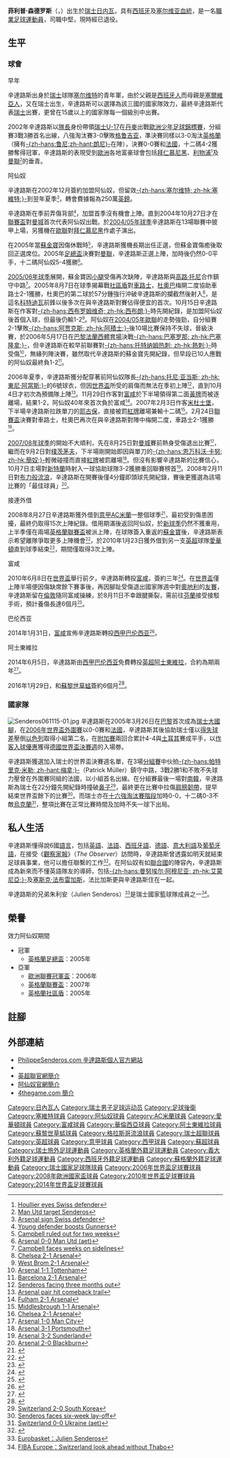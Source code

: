 {{noteTA|G1=arsenal|G2=意甲|G3=EPL|G4=西甲|G5=uefa|G6=football
|T=zh-hans:菲利普·森德罗斯;zh-hk:菲利普·辛德路斯;zh-tw:菲利普·森德羅斯;
|1=zh-hans:森德罗斯;zh-hk:辛德路斯;zh-tw:森德羅斯;
|2=zh-hans:塞尔维特; zh-hk:塞維特;
}}
{{Infobox football biography 2
| playername          = 菲利普·森德罗斯<br />''Philippe Senderos''
| image        = Senderos061115-02.jpg
| image_size   = 200
| caption             = 
| fullname            = Philippe Sylvain Senderos
| dateofbirth         = {{birth date and age|1985|2|14}}
| cityofbirth         = [[日内瓦|日内瓦]]
| countryofbirth      = [[瑞士|瑞士]]
| height              = {{height|m=1.90}}
| position            = [[中堅|中堅]]
| youthyears1  = 1992–2002 | youthclubs1 = [[塞尔维特足球俱乐部|塞尔维特]]
| years1 = 2002–2003 | clubs1 = [[塞尔维特足球俱乐部|塞尔维特]]                 | caps1 = 26 | goals1  = 3
| years2 = 2003–2010 | clubs2 = [[阿森纳足球俱乐部|阿森纳]]                 | caps2 = 64 | goals2  = 4
| years3 = 2008–2009 | clubs3 = → [[AC米兰|AC米兰]] (借用)            | caps3 = 14 | goals3  = 0
| years4 = 2010      | clubs4 = → [[埃弗顿足球俱乐部|埃弗顿]] (借用)        | caps4 = 2  | goals4  = 0
| years5 = 2010–2014 | clubs5 = [[富勒姆足球俱乐部|富勒姆]]                   | caps5 = 57 | goals5  = 2
| years6 = 2014      | clubs6 = [[巴伦西亚足球俱乐部|巴伦西亚]]                 | caps6 = 8  | goals6  = 0
| years7 = 2014–2016 | clubs7 = [[阿士東維拉足球會|阿士東維拉]]         | caps7 = 8  | goals7  = 0
| years8 = 2016      | clubs8 = [[蘇黎世草蜢足球俱樂部|蘇黎世草蜢]] | caps8 = 14 | goals8  = 0
| years9 = 2016–2017    | clubs9 = [[流浪者足球俱乐部|流浪者]]                 | caps9 = 3 | goals9  = 0
| years10= 2017–2018    | clubs10= [[休士頓迪納摩|休士頓迪納摩]]                    | caps10 =8 | goals10 = 4
| years11 = 2019
| clubs11 = [[基亞索足球會|基亞索]]
| caps11 = 3
| goals11 = 0
| totalcaps = 209 | totalgoals = 13
| nationalyears1 = 2005–2016
| nationalteam1        = [[瑞士國家足球隊|瑞士]]
| nationalcaps1 = 57
| nationalgoals1 = 5
| medaltemplates      = 
| club-update         = 2015年1月17日 (六) 13:52 (UTC)
| nationalteam-update = 2015年1月17日 (六) 13:52 (UTC)
}}

'''菲利普·森德罗斯'''（{{lang-es|'''Philippe Sylvain Senderos'''}}，{{bd|1985年|2月14日|catidx=Senderos, Philippe}}）出生於[[瑞士|瑞士]][[日内瓦|日内瓦]]，具有[[西班牙|西班牙]]及[[塞尔维亚|塞尔维亚]][[血統|血統]]，是一名[[職業|職業]][[足球|足球]][[運動員|運動員]]，司職中堅，現時經已退役。

==生平==
===球會===
;早年
辛達路斯出身於[[瑞士|瑞士]]球隊[[塞尔维特足球俱乐部|塞尔维特]]的青年軍，由於父親是[[西班牙|西班牙人]]而母親是[[塞尔维亚|塞爾維亞人]]，又在瑞士出生，辛達路斯可以選擇為該三國的國家隊效力，最終辛達路斯代表[[瑞士國家足球隊|瑞士]]出賽，更曾在15歲以上的國家隊每一個級別中出賽。

2002年辛達路斯以[[隊長_(足球)|隊長]]身份帶領[[瑞士17歲以下國家足球隊|瑞士U-17]]在[[丹麥|丹麥]]出戰[[歐洲少年足球錦標賽|歐洲少年足球錦標賽]]，分組賽3戰3勝首名出線，八強淘汰賽3-0擊敗[[格魯吉亞國家足球隊|格鲁吉亚]]，準決賽同樣以3-0淘汰[[英格蘭足球代表隊|英格蘭]]（擁有[[韦恩·鲁尼|-{zh-hans:鲁尼;zh-hant:朗尼}-]]在陣），決賽0-0賽和[[法國國家足球隊|法國]]，十二碼4-2獲勝奪得冠軍，辛達路斯的表現受到[[歐洲|歐洲]]各地富豪球會包括[[拜仁慕尼黑足球俱乐部|拜仁慕尼黑]]、[[利物浦足球俱乐部|利物浦]]<small><ref>[http://news.bbc.co.uk/sport2/hi/football/teams/l/liverpool/2378697.stm Houllier eyes Swiss defender]</ref></small>及[[曼聯|曼聯]]<small><ref>[http://news.bbc.co.uk/sport2/hi/football/teams/m/man_utd/2514003.stm Man Utd target Senderos]</ref></small>的垂青。

;阿仙奴
辛達路斯在2002年12月簽約加盟阿仙奴，但留效[[塞尔维特足球俱乐部|-{zh-hans:塞尔维特; zh-hk:塞維特;}-]]到翌年夏季<small><ref>[http://news.bbc.co.uk/sport2/hi/football/teams/a/arsenal/2595961.stm Arsenal sign Swiss defender]</ref></small>，轉會費據報為250萬[[英鎊|英鎊]]。

辛達路斯在季前弄傷背部<small><ref>[http://news.bbc.co.uk/sport2/hi/football/teams/a/arsenal/3158992.stm Young defender boosts Gunners]</ref></small>，加盟首季沒有機會上陣。直到2004年10月27日才在[[英格蘭聯賽盃|聯賽盃]]對[[曼城足球俱乐部|曼城]]首次代表阿仙奴出戰。於[[2004年至2005年英格蘭超級聯賽|2004/05年球季]]辛達路斯在13場聯賽中披甲上場，另獲機在[[歐聯|歐聯]]對[[拜仁慕尼黑足球俱乐部|拜仁慕尼黑]]作處子演出。

在2005年當[[蘇金寶|蘇金寶]]因傷休戰時<small><ref>[http://news.bbc.co.uk/sport2/hi/football/teams/a/arsenal/4231755.stm Campbell ruled out for two weeks]</ref></small>，辛達路斯獲機長期出任正選，但蘇金寶傷癒後取回正選席位。2005年[[英格蘭足總盃|足總盃]]決賽對[[曼聯|曼聯]]，辛達路斯正選上陣，加時後仍然0-0平手，十二碼阿仙奴5-4獲勝<small><ref>[http://news.bbc.co.uk/sport2/hi/football/fa_cup/4558271.stm Arsenal 0-0 Man Utd (aet)]</ref></small>。

[[2005年至2006年英格蘭超級聯賽|2005/06年球季]]展開，蘇金寶因[[小腿|小腿]]受傷再次缺陣，辛達路斯與[[高路·托尼|高路·托尼]]合作鎮守中路<small><ref>[http://news.bbc.co.uk/sport2/hi/football/teams/a/arsenal/4749087.stm Campbell faces weeks on sidelines]</ref></small>。2005年8月7日在球季揭幕戰[[英格蘭社區盾|社區盾]]對[[切尔西足球俱乐部|車路士]]，[[杜奧巴|杜奧巴]]梅開二度協助車路士2-1獲勝，杜奧巴的第二球於57分鍾強行沖破辛達路斯的攔截然後射入<small><ref>[http://news.bbc.co.uk/sport2/hi/football/4747797.stm Chelsea 2-1 Arsenal]</ref></small>，是這名[[象牙海岸|科特迪瓦]]前鋒以後多次在與辛達路斯對賽佔得便宜的首次。10月15日辛達路斯在作客對[[西布罗姆维奇足球俱乐部|-{zh-hans:西布罗姆维奇; zh-hk:西布朗;}-]]時先開紀錄，是加盟阿仙奴後首個入球，但最後仍輸1-2<small><ref>[http://news.bbc.co.uk/sport2/hi/football/eng_prem/4322120.stm West Brom 2-1 Arsenal]</ref></small>。阿仙奴在[[2005年-2006年歐洲聯賽冠軍盃|2004/05年歐聯]]的走勢強勁，自分組賽2-1擊敗[[阿積士|-{zh-hans:阿贾克斯; zh-hk:阿積士;}-]]後10場比賽保持不失球，晉級決賽，於2006年5月17日在[[巴黎|巴黎]][[法蘭西體育場|法蘭西體育場]]決戰[[巴塞罗那足球俱乐部|-{zh-hans:巴塞罗那; zh-hk:巴塞隆拿;}-]]，但辛達路斯在較早前聯賽對[[托特纳姆足球俱乐部|-{zh-hans:托特纳姆热刺; zh-hk:熱刺;}-]]時受傷<small><ref>[http://news.bbc.co.uk/sport2/hi/football/eng_prem/4907024.stm Arsenal 1-1 Tottenham]</ref></small>，無緣列陣決賽，雖然取代辛達路斯的蘇金寶先開紀錄，但早段已10人應戰的阿仙奴最終負1-2<small><ref>[http://news.bbc.co.uk/sport2/hi/football/europe/4773353.stm Barcelona 2-1 Arsenal]</ref></small>。

2006年夏季，辛達路斯獲分配穿著前阿仙奴隊長[[托尼·亚当斯|-{zh-hans:托尼·亚当斯; zh-hk:東尼·阿當斯;}-]]的6號球衣，但因[[2006年世界盃足球賽|世界盃]]所受的肩傷而無法在季初上陣<small><ref>[http://news.bbc.co.uk/sport2/hi/football/teams/a/arsenal/5187760.stm Senderos facing three months out]</ref></small>，直到10月4日才初次為預備隊上陣<small><ref>[http://news.bbc.co.uk/sport2/hi/football/teams/a/arsenal/5405332.stm Arsenal pair hit comeback trail]</ref></small>。11月29日作客對[[富勒姆足球俱乐部|富咸]]於下半場領得第二面[[黃牌|黃牌]]而被逐離場，結果1-2，阿仙奴40年來首次負於富咸<small><ref>[http://news.bbc.co.uk/sport2/hi/football/eng_prem/6183154.stm Fulham 2-1 Arsenal]</ref></small>。2007年2月3日作客[[米德尔斯堡足球俱乐部|米杜士堡]]，下半場辛達路斯拉跌單刀的[[艾耶格贝尼·雅库布|耶古保]]，直接被罰[[紅牌|紅牌]]離場兼輸十二碼<small><ref>[http://news.bbc.co.uk/sport2/hi/football/eng_prem/6305419.stm Middlesbrough 1-1 Arsenal]</ref></small>。2月24日[[英格蘭聯賽盃|聯賽盃]]決賽對車路士，杜奧巴再次在與辛達路斯對陣中梅開二度，車路士2-1獲勝<small><ref>[http://news.bbc.co.uk/sport2/hi/football/league_cup/6371613.stm Chelsea 2-1 Arsenal]</ref></small>。

[[2007年至2008年英格蘭超級聯賽|2007/08年球季]]的開始不大順利，先在8月25日對[[曼城足球俱乐部|曼城]]賽前熱身受傷退出比賽<small><ref>[http://news.bbc.co.uk/sport2/hi/football/eng_prem/6952872.stm Arsenal 1-0 Man City]</ref></small>，繼而在9月2日對[[朴茨茅斯足球俱乐部|樸茨茅夫]]，下半場剛開始即因與單刀的[[恩万科沃·卡努|-{zh-hans:恩万科沃·卡努; zh-hk:簡奴;}-]]輕微碰撞而直接[[紅牌|紅牌]]被罰離場<small><ref>[http://news.bbc.co.uk/sport2/hi/football/eng_prem/6963718.stm Arsenal 3-1 Portsmouth]</ref></small>。但沒有影響辛達路斯的比賽信心，10月7日主場對[[桑德兰足球俱乐部|新特蘭]]時射入一球協助球隊3-2獲勝重回聯賽榜首<small><ref>[http://news.bbc.co.uk/sport2/hi/football/eng_prem/7019622.stm Arsenal 3-2 Sunderland]</ref></small>。2008年2月11日對[[布莱克本足球俱乐部|布力般流浪]]，辛達路斯在開賽後僅4分鐘即頭球先開紀錄，賽後更獲選為該場比賽的「最佳球員」<small><ref>[http://news.bbc.co.uk/sport2/hi/football/eng_prem/7223972.stm Arsenal 2-0 Blackburn]</ref></small>。

;接連外借
2008年8月27日辛達路斯獲外借到[[意甲|意甲]][[AC米兰足球俱乐部|AC米蘭]]一整個球季<small><ref>{{cite news |language=en |url=http://www.arsenal.com/news/news-archive/senderos-joins-ac-milan-on-season-long-loan |title=Senderos joins AC Milan on season-long loan |publisher=[[阿森纳足球俱乐部|''arsenal.com'']] |date=2008-08-27 |accessdate=2010-01-24 |deadurl=yes |archiveurl=https://web.archive.org/web/20080830024935/http://www.arsenal.com/news/news-archive/senderos-joins-ac-milan-on-season-long-loan |archivedate=2008-08-30 }}</ref></small>，最初受到傷患困擾，最終仍取得15次上陣紀錄。借用期滿後返回阿仙奴，於[[2009年至2010年英格蘭超級聯賽|新球季]]仍然不獲重用，上半季僅在兩場[[英格蘭聯賽盃|英格蘭聯賽盃]]被派上陣，在球隊簽入重返的[[蘇金寶|蘇金寶]]後，辛達路斯表示希望離隊爭取更多上陣機會<small><ref>{{cite news |language=en |url=http://news.bbc.co.uk/sport2/hi/football/teams/a/arsenal/8455210.stm |title=Philippe Senderos keen to leave Arsenal |publisher=[[BBC|BBC]] Sport |date=2010-01-12 |accessdate=2010-01-24}}</ref></small>，於2010年1月23日獲外借到另一支[[英超|英超]]球隊[[埃弗顿足球俱乐部|愛華頓]]直到球季結束<small><ref>{{cite news |language=en |url=http://news.bbc.co.uk/sport2/hi/football/teams/e/everton/8476637.stm |title=Arsenal's Philippe Senderos to join Everton on loan |publisher=[[BBC|BBC]] Sport |date=2010-01-23 |accessdate=2010-01-24}}</ref></small>，期間僅取得3次上陣。

;富咸
2010年6月8日在[[2010年世界盃足球賽|世界盃]]舉行前夕，辛達路斯轉投[[富勒姆足球俱乐部|富咸]]，簽約三年<small><ref>{{cite news |language=en |url=http://news.bbc.co.uk/sport2/hi/football/teams/f/fulham/8729252.stm |title=Fulham sign defender Philippe Senderos from Arsenal |publisher=[[BBC|BBC]] Sport |date=2010-06-08 |accessdate=2010-06-09}}</ref></small>。在[[2010年世界盃足球賽|世界盃]]僅上陣半場便因傷缺席餘下賽事後，再因腳趾受傷退出國家隊週中對[[奧地利國家足球隊|奧地利]]的[[友賽|友賽]]，辛達路斯留在[[倫敦|倫敦]]隨同富咸操練，於8月11日不幸跟腱撕裂，需前往[[芬蘭|芬蘭]]接受接駁手術，預計養傷長達6個月<small><ref>{{cite news |language=en |url=http://news.bbc.co.uk/sport2/hi/football/teams/f/fulham/8905776.stm |title=Fulham defender Philippe Senderos out for six months |publisher=[[BBC|BBC]] Sport |date=2010-08-11 |accessdate=2010-08-12}}</ref></small>。

;巴伦西亚
2014年1月31日，[[富勒姆足球俱乐部|富咸]]宣佈辛達路斯轉投[[西甲|西甲]][[巴伦西亚足球俱乐部|巴伦西亚]]<small><ref>{{cite news |language=en |url=http://www.fulhamfc.com/news/2014/january/31/senderos-exits |title=Senderos Exits |publisher= ''Fulham Football Club'' |date=2014-01-31 |accessdate=2015-01-17}}</ref></small>。

;阿士東維拉
2014年6月5日，辛達路斯由[[西甲|西甲]][[巴伦西亚足球俱乐部|巴伦西亚]]免費轉投[[英超|英超]][[阿士東維拉足球會|阿士東維拉]]，合約為期兩年<small><ref>{{cite news |language=en |url=http://www.bbc.com/sport/0/football/27704456 |title=Aston Villa: Philippe Senderos signs on free from Valencia |publisher= ''[[BBC_Sport|BBC Sport]]'' |date=2014-06-05 |accessdate=2015-01-17}}</ref></small>。

2016年1月29日，和[[蘇黎世草蜢足球俱樂部|蘇黎世草蜢]]簽約6個月<ref>{{cite news |url=http://www.espnfc.us/story/2796338/philippe-senderos-signs-for-swiss-club-grasshoppers|title=Philippe Senderos signs for Swiss club Grasshoppers|publisher=[[ESPN|ESPN]].com |work=Associated Press |date=29 January 2016 |accessdate=29 January 2016}}</ref>。

===國家隊=== 
[[File:Senderos061115-01.jpg|thumb]] 
辛達路斯在2005年3月26日在[[巴黎|巴黎]]首次成為[[瑞士國家足球隊|瑞士大國腳]]，在[[2006年世界盃足球賽外圍賽-歐洲區#第四組|2006年世界盃外圍賽]]以0-0賽和[[法國國家足球隊|法國]]，辛達路斯其後協助瑞士僅以[[得失球差|得失球差]]壓倒[[以色列國家足球隊|以色列]]取得小組第二名，在[[2006年世界盃足球賽外圍賽-歐洲區#附加賽|附加賽]]兩回合累計4-4與[[土耳其國家足球隊|土耳其]]賽成平手，以[[作客入球優惠|作客入球優惠]]獲得[[2006年世界盃足球賽|德國世界盃決賽週]]的入場劵。

辛達路斯獲選加入瑞士的世界盃決賽週名單，在3場[[2006年世界盃足球賽決賽週_-_G組|分組賽]]中伙拍[[帕特里克·米勒|-{zh-hans:帕特里克·米勒; zh-hant:梅拿;}-]]（Patrick Müller）鎮守中路，3戰2勝1和不敗不失球力壓曾在外圍賽同組的法國，以小組首名出線。在分組賽最後一場對[[南韓國家足球隊|南韓]]，辛達路斯為瑞士在22分鐘先開紀錄時撞破[[鼻|鼻子]]<small><ref>[http://news.bbc.co.uk/sport2/hi/football/world_cup_2006/4853466.stm Switzerland 2-0 South Korea]</ref></small>，最終更在比賽中拉傷[[肩|肩膀]][[韌帶|韌帶]]，提早結束世界盃餘下的比賽<small><ref>[http://news.bbc.co.uk/sport2/hi/football/world_cup_2006/teams/switzerland/5113094.stm Senderos faces six-week lay-off]</ref></small>。而瑞士亦在[[2006年世界盃足球賽決賽週_-_淘汰賽階段#十六強階段|十六強淘汰賽階段]]加時0-0，十二碼0-3不敵[[烏克蘭國家足球隊|烏克蘭]]<small><ref>[http://news.bbc.co.uk/sport2/hi/football/world_cup_2006/4991532.stm Switzerland 0-0 Ukraine (aet)]</ref></small>，整項比賽在正常比賽時間及加時不失一球下出局。

==私人生活==
辛達路斯懂得說6國[[語言|語言]]，包括[[英語|英語]]、[[法語|法語]]、[[西班牙語|西班牙語]]、[[德語|德語]]、[[意大利語|意大利語]]及[[葡萄牙語|葡萄牙語]]，在接受《[[觀察家報|觀察家報]]》（''The Observer''）訪問時，辛達路斯曾透露如明天就結束足球員事業，他可以擔任聯繫的工作<small><ref>{{cite web
|url=http://football.guardian.co.uk/News_Story/0,1563,1461634,00.html 	
|title=Arsenal's cultured ministry of defence
|author=Anna Kessel
|publisher=《[[觀察家報|觀察家報]]》
|date=2005年4月17日
|accessdate=2007-02-28
}}</ref></small>。在阿仙奴有如[[聯合國|聯合國]]的陣容內，辛達路斯成為新來而不懂英語隊友的導師，包括[[曼努埃尔·阿穆尼亚|-{zh-hans:曼努埃尔·阿穆尼亚; zh-hk:艾蒙尼亞;}-]]及[[法比加斯|塞斯克·法布雷加斯]]，法比加斯更與辛達路斯住在一起。

辛達路斯的兄弟朱利安（Julien Senderos）<small><ref>[http://www.eurobasket.com/player.asp?Cntry=SUI&PlayerID=50842 Eurobasket：Julien Senderos]</ref></small>是瑞士國家籃球隊成員之一<small><ref>[http://www.fibaeurope.com/nfID_368.coid_PTDQnficJd-DEaMHtb2UG3.articleMode_on.html FIBA Europe：Switzerland look ahead without Thabo]</ref></small>。

==榮譽==
;效力阿仙奴期間
*冠軍
**[[英格蘭足總盃|英格蘭足總盃]]：2005年
*亞軍
**[[歐洲聯賽冠軍盃|歐洲聯賽冠軍盃]]：2006年
**[[英格蘭聯賽盃|英格蘭聯賽盃]]：2007年
**[[英格蘭社區盾|英格蘭社區盾]]：2005年

==註腳==
{{reflist|2}}

==外部連結==
{{commons category|Philippe Senderos}}
*[http://www.philippesenderos.com/ PhilippeSenderos.com 辛達路斯個人官方網站] {{Wayback|url=http://www.philippesenderos.com/ |date=20090429164122 }}
*{{soccerbase|30235}}
*[https://web.archive.org/web/20070519053821/http://www.premierleague.com/fapl.rac?command=forwardOnly&nextPage=enPlayerProfile&playerId=242792 英超聯官網簡介]
*[https://web.archive.org/web/20071113065922/http://www.arsenal.com/player.asp?thisNav=first+team&plid=60095&clid=4421&cpid=703 阿仙奴官網簡介]
*[https://web.archive.org/web/20080626040200/http://www.4thegame.com/club/arsenal-fc/player-profile/3993/philippesenderos.html 4thegame.com 簡介] 

{{Navboxes colour
|title=瑞士國家隊參賽國際賽名單
|bg = #d81e05
|fg = white
|list1=
{{2006年世界盃足球賽瑞士參賽名單}}
{{2008年歐洲足球錦標賽瑞士參賽名單}}
{{Switzerland Squad 2010 FIFA World Cup}}
{{2014年世界杯足球赛瑞士参赛名单}}
}}
{{DEFAULTSORT:Senderos, Philippe}}
[[Category:日內瓦人|Category:日內瓦人]]
[[Category:瑞士男子足球运动员|Category:瑞士男子足球运动员]]
[[Category:足球後衛|Category:足球後衛]]
[[Category:塞維特球員|Category:塞維特球員]]
[[Category:阿仙奴球員|Category:阿仙奴球員]]
[[Category:AC米蘭球員|Category:AC米蘭球員]]
[[Category:愛華頓球員|Category:愛華頓球員]]
[[Category:富咸球員|Category:富咸球員]]
[[Category:華倫西亞球員|Category:華倫西亞球員]]
[[Category:阿士東維拉球員|Category:阿士東維拉球員]]
[[Category:蘇黎世草蜢球員|Category:蘇黎世草蜢球員]]
[[Category:格拉斯哥流浪球員|Category:格拉斯哥流浪球員]]
[[Category:瑞士超聯球員|Category:瑞士超聯球員]]
[[Category:英超球員|Category:英超球員]]
[[Category:意甲球員|Category:意甲球員]]
[[Category:西甲球員|Category:西甲球員]]
[[Category:蘇超球員|Category:蘇超球員]]
[[Category:瑞士旅外足球運動員|Category:瑞士旅外足球運動員]]
[[Category:英格蘭外籍足球運動員|Category:英格蘭外籍足球運動員]]
[[Category:義大利外籍足球運動員|Category:義大利外籍足球運動員]]
[[Category:西班牙外籍足球運動員|Category:西班牙外籍足球運動員]]
[[Category:蘇格蘭外籍足球運動員|Category:蘇格蘭外籍足球運動員]]
[[Category:瑞士國家足球隊球員|Category:瑞士國家足球隊球員]]
[[Category:2006年世界盃足球賽球員|Category:2006年世界盃足球賽球員]]
[[Category:2008年歐洲國家盃球員|Category:2008年歐洲國家盃球員]]
[[Category:2010年世界盃足球賽球員|Category:2010年世界盃足球賽球員]]
[[Category:2014年世界盃足球賽球員|Category:2014年世界盃足球賽球員]]
